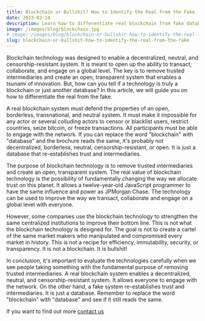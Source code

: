 ```yaml
---
title: Blockchain or Bullshit? How to Identify the Real from the Fake
date: 2023-02-14
description: Learn how to differentiate real blockchain from fake databases with our guide
image: /images/blog/blockchain.jpg
# image: /images/blog/blockchain-or-bullshit-how-to-identify-the-real-from-the-fake.jpg
slug: blockchain-or-bullshit-how-to-identify-the-real-from-the-fake
---
```


Blockchain technology was designed to enable a decentralized, neutral, and censorship-resistant system. It is meant to open up the ability to transact, collaborate, and engage on a global level. The key is to remove trusted intermediaries and create an open, transparent system that enables a tsunami of innovation. But, how can you tell if a technology is truly a blockchain or just another database? In this article, we will guide you on how to differentiate the real from the fake.

A real blockchain system must defend the properties of an open, borderless, transnational, and neutral system. It must make it impossible for any actor or several colluding actors to censor or blacklist users, restrict countries, seize bitcoin, or freeze transactions. All participants must be able to engage with the network. If you can replace the word "blockchain" with "database" and the brochure reads the same, it's probably not decentralized, borderless, neutral, censorship-resistant, or open. It is just a database that re-establishes trust and intermediaries.

The purpose of blockchain technology is to remove trusted intermediaries and create an open, transparent system. The real value of blockchain technology is the possibility of fundamentally changing the way we allocate trust on this planet. It allows a twelve-year-old JavaScript programmer to have the same influence and power as JPMorgan Chase. The technology can be used to improve the way we transact, collaborate and engage on a global level with everyone.

However, some companies use the blockchain technology to strengthen the same centralized institutions to improve their bottom line. This is not what the blockchain technology is designed for. The goal is not to create a cartel of the same market makers who manipulated and compromised every market in history. This is not a recipe for efficiency, immutability, security, or transparency. It is not a blockchain. It is bullshit!

In conclusion, it's important to evaluate the technologies carefully when we see people taking something with the fundamental purpose of removing trusted intermediaries. A real blockchain system enables a decentralized, neutral, and censorship-resistant system. It allows everyone to engage with the network. On the other hand, a fake system re-establishes trust and intermediaries. It is just a database. Remember to replace the word "blockchain" with "database" and see if it still reads the same.

If you want to find out more
[contact us](/contact)










